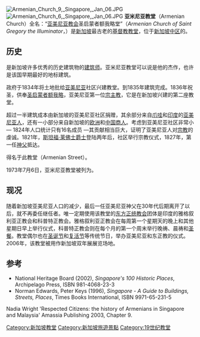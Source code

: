 {{coord|1|17|35|N|103|50|57.5|E|display=title}}
[[File:Armenian_Church_9,_Singapore,_Jan_06.JPG|thumb]]
[[File:Armenian_Church_6,_Singapore,_Jan_06.JPG|thumb]]
'''亚米尼亚教堂'''（Armenian Church）全名：“[[亞美尼亞使徒教會|亚美尼亚教会]]圣启蒙者额我略堂”（''Armenian Church of Saint Gregory the Illuminator''，{{lang-hy|Սուրբ Գրիգոր Լուսաւորիչի Եկեղեցի – ''Surb Grigor Lusavorichi Yekeghetsi''}}）是[[新加坡|新加坡]]最古老的[[基督教|基督教]][[教堂|教堂]]，位于[[新加坡中区|新加坡中区]]的{{tsl|en|Hill Street||禧街}}。

==历史==
{{tsl|en|George Drumgoole Coleman||哥里门}}是新加坡许多优秀的历史建筑物的[[建筑师|建筑师]]。亚米尼亚教堂可以说是他的杰作，也许是该国早期最好的地标建筑。

政府于1834年将土地批给[[亚美尼亚|亚美尼亚]]社区兴建教堂。到1835年建筑完成。1836年祝圣，供奉[[格列高利_(启蒙者)|圣启蒙者额我略]]，亚美尼亚第一位[[宗主教|宗主教]]，它是在新加坡兴建的第二座教堂。

超过一半建筑成本由新加坡的亚美尼亚社区捐赠，其余部分来自[[爪哇|爪哇]]和[[印度|印度]]的[[亚美尼亚人|亚美尼亚人]]，还有一小部分来自新加坡的[[欧洲|欧洲]]和[[中国|中国]][[商人|商人]]。考虑到亚美尼亚社区非常小 — 1824年人口统计只有16名成员 —其贡献相当巨大，证明了亚美尼亚人对[[宗教|宗教]]的虔诚。1821年，[[斯坦福·莱佛士|斯坦福·莱佛士]][[爵士|爵士]]登陆两年后，社区举行宗教仪式，1827年，第一任[[神父|神父]]抵达。

{{tsl|en|Armenian Street, Singapore||亚米尼亚街}}得名于此教堂（Armenian Street）。

1973年7月6日，亚米尼亚教堂被列为{{tsl|en|National monuments of Singapore||新加坡国家古迹}}。

==现况==
随着新加坡亚美尼亚人口的减少，最后一任亚美尼亚神父在30年代后期离开了以后，就不再委任继任者。唯一定期使用该教堂的[[东方正统教会|东方正统教会]]团体是印度的雅格叙利亚正教会和科普特正教会。雅格叙利亚正教会在每周第一个星期天的晚上和其他星期日早上举行仪式，科普特正教会则在每个月的第一个周末举行晚祷、晨祷和[[圣餐礼|圣餐]]。教堂偶尔也在[[圣诞节|圣诞节]]和[[复活节|复活节]]等传统节日，举办亚美尼亚和东正教的仪式。2006年，该教堂被用作新加坡双年展展览场地。

==参考==
*National Heritage Board (2002), ''Singapore's 100 Historic Places'', Archipelago Press, ISBN 981-4068-23-3
*Norman Edwards, Peter Keys (1996), ''Singapore - A Guide to Buildings, Streets, Places'', Times Books International, ISBN 9971-65-231-5

Nadia Wright 'Respected Citizens: the history of Armenians in Singapore and Malaysia'  Amassia Publishing 2003, Chapter 9.
{{commons|Armenian Church, Singapore}}

[[Category:新加坡教堂|Category:新加坡教堂]]
[[Category:新加坡旅遊景點|Category:新加坡旅遊景點]]
[[Category:19世纪教堂|Category:19世纪教堂]]